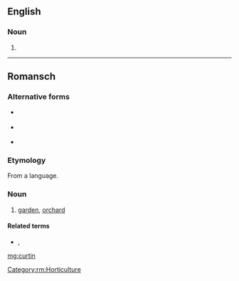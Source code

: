==English==

===Noun===
{{head|en|noun}}

# {{obsolete spelling of|curtain|lang=en}}

----

==Romansch==

===Alternative forms===
* {{qualifier|Sursilvan}} {{l|rm|curtgin}}
* {{qualifier|Sutsilvan}} {{l|rm|curtgegn}}
* {{qualifier|Surmiran}} {{l|rm|curtgign}}

===Etymology===
From a {{etyl|gem|rm}} language.

===Noun===
{{rm-noun|m}}

# {{label|rm|Rumantsch Grischun|Puter|Vallader}} [[garden]], [[orchard]]

====Related terms====
* {{qualifier|Rumantsch Grischun|Sursilvan|Sutsilvan|Surmiran}} {{l|rm|iert}}, {{qualifier|Puter|Vallader}} {{l|rm|üert|gloss=a fruit or vegetable garden}}

[[Category:rm:Horticulture]]

[[mg:curtin]]